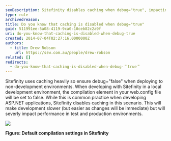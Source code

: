 ```yaml
---
seoDescription: Sitefinity disables caching when debug="true", impacting performance in test and production environments.
type: rule
archivedreason:
title: Do you know that caching is disabled when debug="true"
guid: 511991ee-5a08-4119-9ca0-10ceb82c2a9f
uri: do-you-know-that-caching-is-disabled-when-debug-true
created: 2014-07-04T02:27:16.0000000Z
authors:
  - title: Drew Robson
    url: https://ssw.com.au/people/drew-robson
related: []
redirects:
  - do-you-know-that-caching-is-disabled-when-debug-＂true＂
---
```


Sitefinity uses caching heavily so ensure debug="false" when deploying to non-development environments.
When developing with Sitefinity in a local development environment, the compilation element in your web.config file will be set to false. While this is common practice when developing ASP.NET applications, Sitefinity disables caching in this scenario. This will make development slower (but easier as changes will be immediate) but will severly impact performance in test and production environments.

![](4-07-2014-2-07-31-PM-compressor.png)

**Figure: Default compilation settings in Sitefinity**